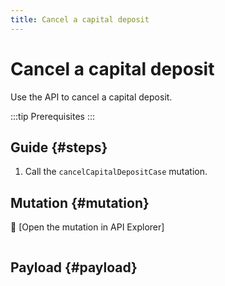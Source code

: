 ```yaml
---
title: Cancel a capital deposit
---
```


# Cancel a capital deposit

Use the API to cancel a capital deposit.


:::tip Prerequisites
<CancelCase />
:::

## Guide {#steps}

1. Call the `cancelCapitalDepositCase` mutation.

## Mutation {#mutation}

🔎 [Open the mutation in API Explorer]

```graphql {4} showLineNumbers

```

## Payload {#payload}



```graphql {6,8,14,41,51,57,100} showLineNumbers

```

